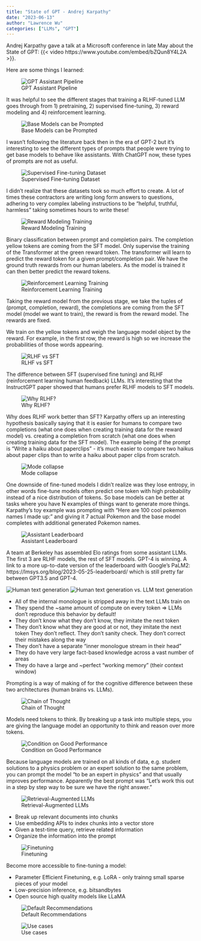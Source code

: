 ```yaml
---
title: "State of GPT - Andrej Karpathy"
date: "2023-06-13"
author: "Lawrence Wu"
categories: ["LLMs", "GPT"]
---
```


Andrej Karpathy gave a talk at a Microsoft conference in late May about the State of GPT: {{< video https://www.youtube.com/embed/bZQun8Y4L2A >}}. 

Here are some things I learned:

![GPT Assistant Pipeline](./gpt_assistant_pipeline.png)

It was helpful to see the different stages that training a RLHF-tuned LLM goes through from 1) pretraining, 2) supervised fine-tuning, 3) reward modeling and 4) reinforcement learning. 

![Base Models can be Prompted](./base_models_prompted.png)

I wasn't following the literature back then in the era of GPT-2 but it's interesting to see the different types of prompts that people were trying to get base models to behave like assistants. With ChatGPT now, these types of prompts are not as useful.

![Supervised Fine-tuning Dataset](./sft_dataset.png)

I didn't realize that these datasets took so much effort to create. A lot of times these contractors are writing long form answers to questions, adhering to very complex labeling instructions to be "helpful, truthful, harmless" taking sometimes hours to write these!

![Reward Modeling Training](./rm_training.png)

Binary classification between prompt and completion pairs. The completion yellow tokens are coming from the SFT model. Only supervise the training of the Transformer at the green reward token. The transformer will learn to predict the reward token for a given prompt/completion pair. We have the ground truth rewards from our human labelers. As the model is trained it can then better predict the reward tokens.

![Reinforcement Learning Training](./rl_training.png)

Taking the reward model from the previous stage, we take the tuples of (prompt, completion, reward), the completions are coming from the SFT model (model we want to train), the reward is from the reward model. The rewards are fixed.

We train on the yellow tokens and weigh the language model object by the reward. For example, in the first row, the reward is high so we increase the probabilities of those words appearing.

![RLHF vs SFT](./ppo_vs_sft.png)

The difference between SFT (supervised fine tuning) and RLHF (reinforcement learning human feedback) LLMs. It's interesting that the InstructGPT paper showed that humans prefer RLHF models to SFT models.

![Why RLHF?](./why_rlhf.png)

Why does RLHF work better than SFT? Karpathy offers up an interesting hypothesis basically saying that it is easier for humans to compare two completions (what one does when creating training data for the reward model) vs. creating a completion from scratch (what one does when creating training data for the SFT model). The example being if the prompt is "Write a haiku about paperclips" - it's much easier to compare two haikus about paper clips than to write a haiku about paper clips from scratch.

![Mode collapse](./mode_collapse.png)

One downside of fine-tuned models I didn't realize was they lose entropy, in other words fine-tune models often predict one token with high probability instead of a nice distribution of tokens. So base models can be better at tasks where you have N examples of things want to generate more things. Karpathy's toy example was prompting with "Here are 100 cool pokemon names I made up: " and giving it 7 actual Pokemon and the base model completes with additional generated Pokemon names.

![Assistant Leaderboard](./assistant_leaderboard.png)

A team at Berkeley has assembled Elo ratings from some assistant LLMs. The first 3 are RLHF models, the rest of SFT models. GPT-4 is winning. A link to a more up-to-date version of the leaderboard with Google's PaLM2: https://lmsys.org/blog/2023-05-25-leaderboard/ which is still pretty far between GPT3.5 and GPT-4.

![Human text generation](./human_vs_llm1.png)
![Human text generation vs. LLM text generation](./human_vs_llm2.png)

- All of the internal monologue is stripped away in the text LLMs train on
- They spend the ~same amount of compute on every token => LLMs don't reproduce this behavior by default!
- They don't know what they don't know, they imitate the next token
- They don't know what they are good at or not, they imitate the next token They don't reflect. They don't sanity check. They don't correct their mistakes along the way
- They don't have a separate "inner monologue stream in their head"
- They do have very large fact-based knowledge across a vast number of areas
- They do have a large and ~perfect "working memory" (their context window)

Prompting is a way of making of for the cognitive difference between these two architectures (human brains vs. LLMs).

![Chain of Thought](./chain_of_thought.png)

Models need tokens to think. By breaking up a task into multiple steps, you are giving the language model an opportunity to think and reason over more tokens.

![Condition on Good Performance](./condition_on_good_performance.png)

Because language models are trained on all kinds of data, e.g. student solutions to a physics problem or an expert solution to the same problem, you can prompt the model "to be an expert in physics" and that usually improves performance. Apparently the best prompt was "Let's work this out in a step by step way to be sure we have the right answer."

![Retrieval-Augmented LLMs](./retrieval_augmented_llms.png)

- Break up relevant documents into chunks
- Use embedding APIs to index chunks into a vector store
- Given a test-time query, retrieve related information
- Organize the information into the prompt

![Finetuning](./finetuning.png)

Become more accessible to fine-tuning a model:

- Parameter Efficient Finetuning, e.g. LoRA - only trainng small sparse pieces of your model
- Low-precision inference, e.g. bitsandbytes
- Open source high quality models like LLaMA

![Default Recommendations](./default_recommendations.png)

![Use cases](./use_cases.png)
